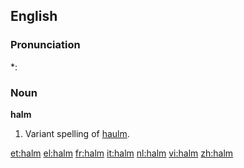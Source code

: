 ==English==

===Pronunciation===
*: {{rhymes|ɔːm}}

===Noun===
'''halm''' {{uncountable}}

# {{botany}} Variant spelling of [[haulm]].

[[et:halm]]
[[el:halm]]
[[fr:halm]]
[[it:halm]]
[[nl:halm]]
[[vi:halm]]
[[zh:halm]]